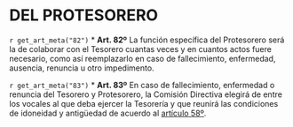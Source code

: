 # DEL PROTESORERO

`r get_art_meta("82")`
* **Art. 82º**
La función específica del Protesorero será la de colaborar con el Tesorero cuantas veces y en cuantos actos fuere necesario, como así reemplazarlo en caso de fallecimiento, enfermedad, ausencia, renuncia u otro impedimento.

`r get_art_meta("83")`
* **Art. 83º**
En caso de fallecimiento, enfermedad o renuncia del Tesorero y Protesorero, la Comisión Directiva elegirá de entre los vocales al que deba ejercer la Tesorería y que reunirá las condiciones de idoneidad y antigüedad de acuerdo al [artículo 58º](#art58).
